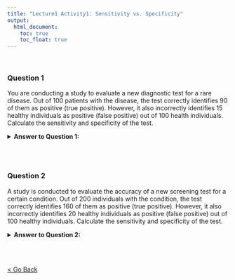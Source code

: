 ```yaml
---
title: "Lecture1 Activity1: Sensitivity vs. Specificity"
output:
  html_document: 
    toc: true
    toc_float: true
---
```


<br>

### Question 1

You are conducting a study to evaluate a new diagnostic test for a rare disease. Out of 100 patients with the disease, the test correctly identifies 90 of them as positive (true positive). However, it also incorrectly identifies 15 healthy individuals as positive (false positive) out of 100 health individuals. Calculate the sensitivity and specificity of the test.

<details>
  <summary><strong>Answer to Question 1:</strong></summary>
  <pre>
  Sensitivity = (True Positive / Total with Disease) * 100
  Specificity = (True Negative / Total without Disease) * 100

  Sensitivity = (90 / 100) * 100 = 90%
  Specificity = (85 / 100) * 100 = 85%
  </pre>

  <table style="border-collapse: collapse; border: 1px solid black; width: 300px;">
    <tr style="border: 1px solid black;">
      <th style="border: 1px solid black; padding: 8px;">&nbsp;</th>
      <th style="border: 1px solid black; padding: 8px;">Test Positive</th>
      <th style="border: 1px solid black; padding: 8px;">Test Negative</th>
    </tr>
    <tr style="border: 1px solid black;">
      <th style="border: 1px solid black; padding: 8px;">Condition True</th>
      <td style="border: 1px solid black; padding: 8px;">90</td>
      <td style="border: 1px solid black; padding: 8px;">10</td>
    </tr>
    <tr style="border: 1px solid black;">
      <th style="border: 1px solid black; padding: 8px;">Condition False</th>
      <td style="border: 1px solid black; padding: 8px;">15</td>
      <td style="border: 1px solid black; padding: 8px;">85</td>
    </tr>
  </table>
</details>

<br><br>


### Question 2

A study is conducted to evaluate the accuracy of a new screening test for a certain condition. Out of 200 individuals with the condition, the test correctly identifies 160 of them as positive (true positive). However, it also incorrectly identifies 20 healthy individuals as positive (false positive) out of 100 healthy individuals. Calculate the sensitivity and specificity of the test.

<details>
  <summary><strong>Answer to Question 2:</strong></summary>
  <pre>
  Sensitivity = (True Positive / Total with Disease) * 100
  Specificity = (True Negative / Total without Disease) * 100

  Sensitivity = (160 / 200) * 100 = 80%
  Specificity = (180 / 200) * 100 = 90%
  </pre>
  
  
    <table style="border-collapse: collapse; border: 1px solid black; width: 300px;">
    <tr style="border: 1px solid black;">
      <th style="border: 1px solid black; padding: 8px;">&nbsp;</th>
      <th style="border: 1px solid black; padding: 8px;">Test Positive</th>
      <th style="border: 1px solid black; padding: 8px;">Test Negative</th>
    </tr>
    <tr style="border: 1px solid black;">
      <th style="border: 1px solid black; padding: 8px;">Condition True</th>
      <td style="border: 1px solid black; padding: 8px;">160</td>
      <td style="border: 1px solid black; padding: 8px;">40</td>
    </tr>
    <tr style="border: 1px solid black;">
      <th style="border: 1px solid black; padding: 8px;">Condition False</th>
      <td style="border: 1px solid black; padding: 8px;">20</td>
      <td style="border: 1px solid black; padding: 8px;">180</td>
    </tr>
  </table>
</details>

<br><br>

<a href="schedule.html">< Go Back</a>
